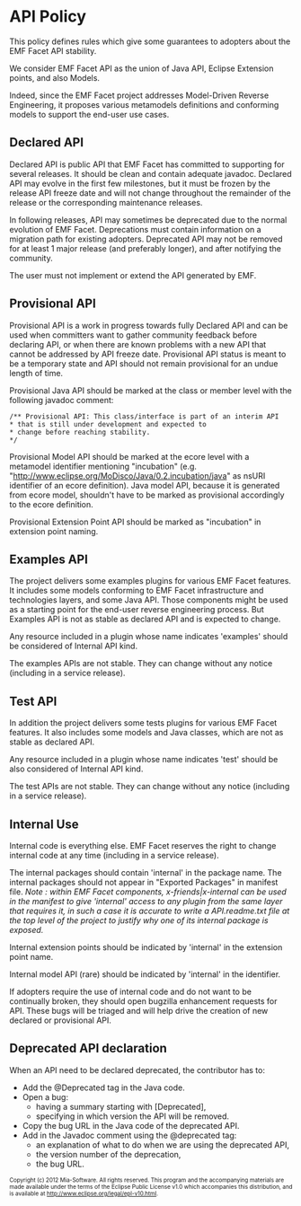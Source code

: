 =API Policy=

This policy defines rules which give some guarantees to adopters about the EMF Facet API stability. 

We consider EMF Facet API as the union of Java API, Eclipse Extension points, and also Models. 

Indeed, since the EMF Facet project addresses Model-Driven Reverse Engineering, it proposes various metamodels definitions and conforming models to support the end-user use cases. 

== Declared API  ==

Declared API is public API that EMF Facet has committed to supporting for several releases. It should be clean and contain adequate javadoc. Declared API may evolve in the first few milestones, but it must be frozen by the release API freeze date and will not change throughout the remainder of the release or the corresponding maintenance releases. 

In following releases, API may sometimes be deprecated due to the normal evolution of EMF Facet. Deprecations must contain information on a migration path for existing adopters. Deprecated API may not be removed for at least 1 major release (and preferably longer), and after notifying the community.

The user must not implement or extend the API generated by EMF.

== Provisional API  ==

Provisional API is a work in progress towards fully Declared API and can be used when committers want to gather community feedback before declaring API, or when there are known problems with a new API that cannot be addressed by API freeze date. Provisional API status is meant to be a temporary state and API should not remain provisional for an undue length of time. 

Provisional Java API should be marked at the class or member level with the following javadoc comment: 
<pre>/** Provisional API: This class/interface is part of an interim API
* that is still under development and expected to
* change before reaching stability.
*/
</pre> 
Provisional Model API should be marked at the ecore level with a metamodel identifier mentioning "incubation" (e.g. "http://www.eclipse.org/MoDisco/Java/0.2.incubation/java" as nsURI identifier of an ecore definition). Java model API, because it is generated from ecore model, shouldn't have to be marked as provisional accordingly to the ecore definition.

Provisional Extension Point API should be marked as "incubation" in extension point naming.

== Examples API  ==

The project delivers some examples plugins for various EMF Facet features. It includes some models conforming to EMF Facet infrastructure and technologies layers, and some Java API. Those components might be used as a starting point for the end-user reverse engineering process. But Examples API is not as stable as declared API and is expected to change. 

Any resource included in a plugin whose name indicates 'examples' should be considered of Internal API kind.

The examples APIs are not stable. They can change without any notice (including in a service release).

== Test API  ==

In addition the project delivers some tests plugins for various EMF Facet features. It also includes some models and Java classes, which are not as stable as declared API.

Any resource included in a plugin whose name indicates 'test' should be also considered of Internal API kind.

The test APIs are not stable. They can change without any notice (including in a service release).

== Internal Use  ==

Internal code is everything else. EMF Facet reserves the right to change internal code at any time (including in a service release). 

The internal packages should contain 'internal' in the package name.
The internal packages should not appear in "Exported Packages" in manifest file. ''Note : within EMF Facet components, x-friends|x-internal can be used in the manifest to give 'internal' access to any plugin from the same layer that requires it, in such a case it is accurate to write a API.readme.txt file at the top level of the project to justify why one of its internal package is exposed.''

Internal extension points should be indicated by 'internal' in the extension point name. 

Internal model API (rare) should be indicated by 'internal' in the identifier. 

If adopters require the use of internal code and do not want to be continually broken, they should open bugzilla enhancement requests for API. These bugs will be triaged and will help drive the creation of new declared or provisional API.

== Deprecated API declaration ==

When an API need to be declared deprecated, the contributor has to:
* Add the @Deprecated tag in the Java code.
* Open a bug:
** having a summary starting with [Deprecated],
** specifying in which version the API will be removed.
* Copy the bug URL in the Java code of the deprecated API.
* Add in the Javadoc comment using the @deprecated tag:
** an explanation of what to do when we are using the deprecated API,
** the version number of the deprecation,
** the bug URL.

<font size="-2">
Copyright (c) 2012 Mia-Software.
All rights reserved. This program and the accompanying materials
are made available under the terms of the Eclipse Public License v1.0
which accompanies this distribution, and is available at
http://www.eclipse.org/legal/epl-v10.html.
</font>
